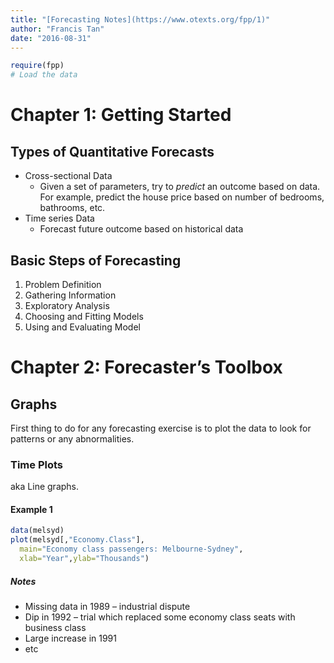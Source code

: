 ```yaml
---
title: "[Forecasting Notes](https://www.otexts.org/fpp/1)"
author: "Francis Tan"
date: "2016-08-31"
---
```


```r
require(fpp)
# Load the data
```

Chapter 1: Getting Started
==========================

## Types of Quantitative Forecasts
- Cross-sectional Data
	- Given a set of parameters, try to _predict_ an outcome based on data. For
example, predict the house price based on number of bedrooms, bathrooms, etc.
- Time series Data
	- Forecast future outcome based on historical data

## Basic Steps of Forecasting
1. Problem Definition
2. Gathering Information
3. Exploratory Analysis
4. Choosing and Fitting Models
5. Using and Evaluating Model


Chapter 2: Forecaster's Toolbox
===============================

## Graphs
First thing to do for any forecasting exercise is to plot the data to look for
patterns or any abnormalities.

### Time Plots
aka Line graphs.

#### Example 1
```r
data(melsyd)
plot(melsyd[,"Economy.Class"], 
  main="Economy class passengers: Melbourne-Sydney",
  xlab="Year",ylab="Thousands")
```
##### Notes
- Missing data in 1989 -- industrial dispute
- Dip in 1992 -- trial which replaced some economy class seats with business
class
- Large increase in 1991
- etc

